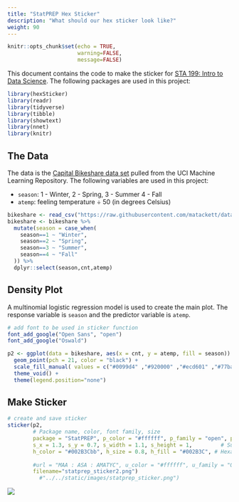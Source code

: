 ```yaml
---
title: "StatPREP Hex Sticker"
description: "What should our hex sticker look like?"
weight: 90
---
```



```r
knitr::opts_chunk$set(echo = TRUE,
                      warning=FALSE,
                      message=FALSE)
```

This document contains the code to make the sticker for [STA 199: Intro to Data Science](https://www2.stat.duke.edu/courses/Spring19/sta199.001/). The following packages are used in this project: 

```r
library(hexSticker)
library(readr)
library(tidyverse)
library(tibble)
library(showtext)
library(nnet)
library(knitr)
```

## The Data

The data is the  [Capital Bikeshare data set](https://archive.ics.uci.edu/ml/datasets/bike+sharing+dataset) pulled from the UCI Machine Learning Repository. The following variables are used in this project:

- `season`: 1 - Winter, 2 - Spring, 3 - Summer 4 - Fall 
- `atemp`: feeling temperature &#247; 50 (in degrees Celsius)
<br> 

```r
bikeshare <- read_csv("https://raw.githubusercontent.com/matackett/data/master/capital-bikeshare.csv")    
bikeshare <- bikeshare %>%
  mutate(season = case_when(
    season==1 ~ "Winter",
    season==2 ~ "Spring",
    season==3 ~ "Summer",
    season==4 ~ "Fall"
  )) %>% 
  dplyr::select(season,cnt,atemp)
```

## Density Plot

A multinomial logistic regression model is used to create the main plot. The response variable is `season` and the predictor variable is `atemp`. 

```r
# add font to be used in sticker function
font_add_google("Open Sans", "open")
font_add_google("Oswald")
```


```r
p2 <- ggplot(data = bikeshare, aes(x = cnt, y = atemp, fill = season)) +
  geom_point(pch = 21, color = "black") +
  scale_fill_manual( values = c("#0099d4" ,"#920000" ,"#ecd601" ,"#77ba01")) +
  theme_void() +
  theme(legend.position="none")


```


## Make Sticker


```r
# create and save sticker
sticker(p2, 
        # Package name, color, font family, size
        package = "StatPREP", p_color = "#ffffff", p_family = "open", p_size = 8, p_y = 1.4, 
        s_x = 1.3, s_y = 0.7, s_width = 1.1, s_height = 1,         # Subplot size
        h_color = "#002B3Cbb", h_size = 0.8, h_fill = "#002B3C", # Hexagon border
        
        #url = "MAA : ASA : AMATYC", u_color = "#ffffff", u_family = "Oswald",
        filename="statprep_sticker2.png")
          #"../../static/images/statprep_sticker.png")
```

![](/img/statprep_sticker.png)


